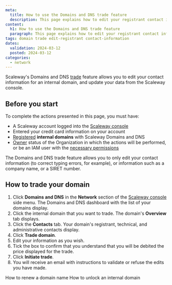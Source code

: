 ```yaml
---
meta:
  title: How to use the Domains and DNS trade feature
  description: This page explains how to edit your registrant contact information and trade your internal domain
content:
  h1: How to use the Domains and DNS trade feature
  paragraph: This page explains how to edit your registrant contact information and trade your internal domain
tags: domain trade edit-registrant contact-information
dates:
  validation: 2024-03-12
  posted: 2024-03-12
categories:
  - network
---
```


Scaleway's Domains and DNS [trade](/network/domains-and-dns/concepts/#trade) feature allows you to edit your contact information for an internal domain, and update your data from the Scaleway console.

## Before you start

To complete the actions presented in this page, you must have:

  - A Scaleway account logged into the [Scaleway console](https://console.scaleway.com)
  - Entered your credit card information on your account
  - [Registered](/network/domains-and-dns/how-to/register-internal-domain/) **internal domains** with Scaleway Domains and DNS
  - [Owner](/identity-and-access-management/iam/concepts/#owner) status of the Organization in which the actions will be performed, or be an IAM user with the [necessary permissions](/identity-and-access-management/iam/concepts/#permission)

<Message type="important">
 The Domains and DNS trade feature allows you to only edit your contact information (to correct typing errors, for example), or information such as a company name, or a SIRET number.
</Message>

## How to trade your domain

1. Click **Domains and DNS** in the **Network** section of the [Scaleway console](https://console.scaleway.com) side menu. The Domains and DNS dashboard with the list of your domains display.
2. Click the internal domain that you want to trade. The domain's **Overview** tab displays.
3. Click the **Contacts** tab. Your domain's registrant, technical, and administrative contacts display.
4. Click **Trade domain**.
5. Edit your information as you wish.
6. Tick the box to confirm that you understand that you will be debited the price displayed for the trade.
7. Click **Initiate trade**.
8. You will receive an email with instructions to validate or refuse the edits you have made.

<Navigation title="See also">
  <PreviousButton to="/network/domains-and-dns/how-to/renew-domain/">How to renew a domain name</PreviousButton>
  <NextButton to="/network/domains-and-dns/how-to/unlock-internal-domain/">How to unlock an internal domain</NextButton>
</Navigation>